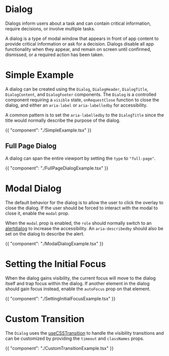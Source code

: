 # Dialog

Dialogs inform users about a task and can contain critical information, require
decisions, or involve multiple tasks.

A dialog is a type of modal window that appears in front of app content to
provide critical information or ask for a decision. Dialogs disable all app
functionality when they appear, and remain on screen until confirmed, dismissed,
or a required action has been taken.

# Simple Example

A dialog can be created using the `Dialog`, `DialogHeader`, `DialogTitle`,
`DialogContent`, and `DialogFooter` components. The `Dialog` is a controlled
component requiring a `visible` state, `onRequestClose` function to close the
dialog, and either an `aria-label` or `aria-labelledby` for accessibility.

A common pattern is to set the `aria-labelledby` to the `DialogTitle` since the
title would normally describe the purpose of the dialog.

{{ "component": "./SimpleExample.tsx" }}

## Full Page Dialog

A dialog can span the entire viewport by setting the `type` to `"full-page"`.

{{ "component": "./FullPageDialogExample.tsx" }}

# Modal Dialog

The default behavior for the dialog is to allow the user to click the overlay to
close the dialog. If the user should be forced to interact with the modal to
close it, enable the `modal` prop.

When the `modal` prop is enabled, the `role` should normally switch to an
[alertdialog](https://developer.mozilla.org/en-US/docs/Web/Accessibility/ARIA/Roles/alertdialog_role)
to increase the accessibility. An `aria-describedby` should also be set on the
dialog to describe the alert.

{{ "component": "./ModalDialogExample.tsx" }}

# Setting the Initial Focus

When the dialog gains visibility, the current focus will move to the dialog
itself and trap focus within the dialog. If another element in the dialog should
gain focus instead, enable the `autoFocus` prop on that element.

{{ "component": "./SettingInitialFocusExample.tsx" }}

# Custom Transition

The `Dialog` uses the [useCSSTransition](/hooks/use-css-transition) to handle
the visibility transitions and can be customized by providing the `timeout` and
`classNames` props.

{{ "component": "./CustomTransitionExample.tsx" }}
